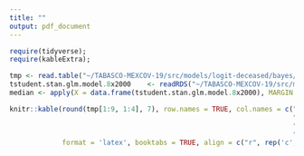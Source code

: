 ```yaml
---
title: ""
output: pdf_document
---
```


```r
require(tidyverse);
require(kableExtra);

tmp <- read.table("~/TABASCO-MEXCOV-19/src/models/logit-deceased/bayes/Prior-Models/Model_1/coef_summary.txt"); tmp <- tmp[1:9,];
tstudent.stan.glm.model.8x2000    <- readRDS("~/TABASCO-MEXCOV-19/src/models/logit-deceased/bayes/Prior-Models/Model_1/tstudent.stan.glm.model.8x2000.rds");
median <- apply(X = data.frame(tstudent.stan.glm.model.8x2000), MARGIN = 2, FUN = median); tmp$mean <- median;

knitr::kable(round(tmp[1:9, 1:4], 7), row.names = TRUE, col.names = c("Estimates",
                                                                      "Standard Error",
                                                                      "2.5 (%)",
                                                                      "97.5 (%)"),
             format = 'latex', booktabs = TRUE, align = c("r", rep('c', 6))) %>% kable_styling(position = "center", font_size = 8.5)
```
